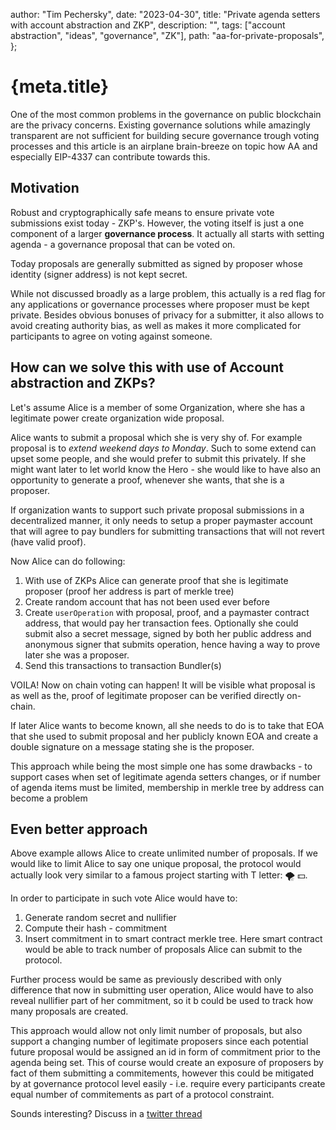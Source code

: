   author: "Tim Pechersky",
  date: "2023-04-30",
  title: "Private agenda setters with account abstraction and ZKP",
  description: "",
  tags: ["account abstraction", "ideas", "governance", "ZK"],
  path: "aa-for-private-proposals",
};

# {meta.title}

One of the most common problems in the governance on public blockchain are the privacy concerns. Existing governance solutions while amazingly transparent are not sufficient for building secure governance trough voting processes and this article is an airplane brain-breeze on topic how AA and especially EIP-4337 can contribute towards this.

## Motivation

Robust and cryptographically safe means to ensure private vote submissions exist today - ZKP's. However, the voting itself is just a one component of a larger **governance process**. It actually all starts with setting agenda - a governance proposal that can be voted on.

Today proposals are generally submitted as signed by proposer whose identity (signer address) is not kept secret.

While not discussed broadly as a large problem, this actually is a red flag for any applications or governance processes where proposer must be kept private. Besides obvious bonuses of privacy for a submitter, it also allows to avoid creating authority bias, as well as makes it more complicated for participants to agree on voting against someone.

## How can we solve this with use of Account abstraction and ZKPs?

Let's assume Alice is a member of some Organization, where she has a legitimate power create organization wide proposal.

Alice wants to submit a proposal which she is very shy of. For example proposal is to _extend weekend days to Monday_. Such to some extend can upset some people, and she would prefer to submit this privately. If she might want later to let world know the Hero - she would like to have also an opportunity to generate a proof, whenever she wants, that she is a proposer.

If organization wants to support such private proposal submissions in a decentralized manner, it only needs to setup a proper paymaster account that will agree to pay bundlers for submitting transactions that will not revert (have valid proof).

Now Alice can do following:

1. With use of ZKPs Alice can generate proof that she is legitimate proposer (proof her address is part of merkle tree)
2. Create random account that has not been used ever before
3. Create `userOperation` with proposal, proof, and a paymaster contract address, that would pay her transaction fees. Optionally she could submit also a secret message, signed by both her public address and anonymous signer that submits operation, hence having a way to prove later she was a proposer.
4. Send this transactions to transaction Bundler(s)

VOILA! Now on chain voting can happen! It will be visible what proposal is as well as the, proof of legitimate proposer can be verified directly on-chain.

If later Alice wants to become known, all she needs to do is to take that EOA that she used to submit proposal and her publicly known EOA and create a double signature on a message stating she is the proposer.

This approach while being the most simple one has some drawbacks - to support cases when set of legitimate agenda setters changes, or if number of agenda items must be limited, membership in merkle tree by address can become a problem

## Even better approach

Above example allows Alice to create unlimited number of proposals. If we would like to limit Alice to say one unique proposal, the protocol would actually look very similar to a famous project starting with T letter: :tornado: :dollar:.

In order to participate in such vote Alice would have to:

1. Generate random secret and nullifier
2. Compute their hash - commitment
3. Insert commitment in to smart contract merkle tree. Here smart contract would be able to track number of proposals Alice can submit to the protocol.

Further process would be same as previously described with only difference that now in submitting user operation, Alice would have to also reveal nullifier part of her commitment, so it b could be used to track how many proposals are created.

This approach would allow not only limit number of proposals, but also support a changing number of legitimate proposers since each potential future proposal would be assigned an id in form of commitment prior to the agenda being set. This of course would create an exposure of proposers by fact of them submitting a commitements, however this could be mitigated by at governance protocol level easily - i.e. require every participants create equal number of commitements as part of a protocol constraint.

Sounds interesting? Discuss in a [twitter thread](https://twitter.com/iampeersky/status/1652849844166483969?s=20)
